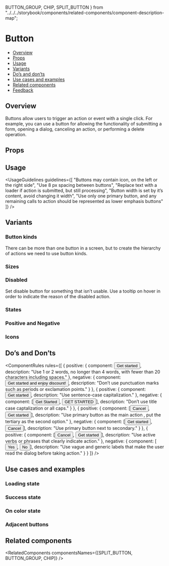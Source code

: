   BUTTON_GROUP,
  CHIP,
  SPLIT_BUTTON
} from "../../../storybook/components/related-components/component-description-map";

<Meta of={ButtonStories} />

# Button

- [Overview](#overview)
- [Props](#props)
- [Usage](#usage)
- [Variants](#variants)
- [Do’s and don’ts](#dos-and-donts)
- [Use cases and examples](#use-cases-and-examples)
- [Related components](#related-components)
- [Feedback](#feedback)

## Overview

Buttons allow users to trigger an action or event with a single click.
For example, you can use a button for allowing the functionality of submitting a form, opening a dialog, canceling an action,
or performing a delete operation.

<Canvas>
  <Story of={ButtonStories.Overview} />
</Canvas>

## Props

<PropsTable />

## Usage

<UsageGuidelines
  guidelines={[
    "Buttons may contain icon, on the left or the right side",
    "Use 8 px spacing between buttons",
    "Replace text with a loader if action is submitted, but still processing",
    "Button width is set by it’s content, avoid changing it width",
    "Use only one primary button, and any remaining calls to action should be represented as lower emphasis buttons"
  ]}
/>

<TipIconButton />

## Variants

### Button kinds

There can be more than one button in a screen, but to create the hierarchy of actions we need to use button kinds.

<Canvas>
  <Story of={ButtonStories.ButtonKinds} />
</Canvas>

### Sizes

<Canvas>
  <Story of={ButtonStories.Sizes} />
</Canvas>

### Disabled

Set disable button for something that isn’t usable. Use a tooltip on hover in order to indicate the reason of the disabled action.

<Canvas>
  <Story of={ButtonStories.Disabled} />
</Canvas>

### States

<Canvas>
  <Story of={ButtonStories.States} />
</Canvas>

### Positive and Negative

<Canvas>
  <Story of={ButtonStories.PositiveAndNegative} />
</Canvas>

### Icons

<Canvas>
  <Story of={ButtonStories.Icons} />
</Canvas>

## Do’s and Don’ts

<ComponentRules
  rules={[
    {
      positive: {
        component: <Button>Get started</Button>,
        description: "Use 1 or 2 words, no longer than 4 words, with fewer than 20 characters including spaces."
      },
      negative: {
        component: <Button>Get started and enjoy discount!</Button>,
        description: "Don’t use punctuation marks such as periods or exclamation points."
      }
    },
    {
      positive: {
        component: <Button>Get started</Button>,
        description: "Use sentence-case capitalization."
      },
      negative: {
        component: [<Button>Get Started</Button>, <Button>GET STARTED</Button>],
        description: "Don’t use title case captalization or all caps."
      }
    },
    {
      positive: {
        component: [<Button kind={Button.kinds.TERTIARY}>Cancel</Button>, <Button>Get started</Button>],
        description: "Use primary button as the main action , put the tertiary as the second option."
      },
      negative: {
        component: [<Button>Get started</Button>, <Button kind={Button.kinds.SECONDARY}>Cancel</Button>],
        description: "Use primary button next to secondary."
      }
    },
    {
      positive: {
        component: [<Button kind={Button.kinds.TERTIARY}>Cancel</Button>, <Button>Get started</Button>],
        description: "Use active verbs or phrases that clearly indicate action."
      },
      negative: {
        component: [<Button kind={Button.kinds.TERTIARY}>Yes</Button>, <Button>No</Button>],
        description: "Use vague and generic labels that make the user read the dialog before taking action."
      }
    }
  ]}
/>

## Use cases and examples

### Loading state

<Canvas>
  <Story of={ButtonStories.LoadingState} />
</Canvas>

### Success state

<Canvas>
  <Story of={ButtonStories.SuccessState} />
</Canvas>

### On color state

<Canvas>
  <Story of={ButtonStories.OnColorStates} />
</Canvas>

### Adjacent buttons

<Canvas>
  <Story of={ButtonStories.AdjacentButtons} />
</Canvas>

## Related components

<RelatedComponents componentsNames={[SPLIT_BUTTON, BUTTON_GROUP, CHIP]} />
